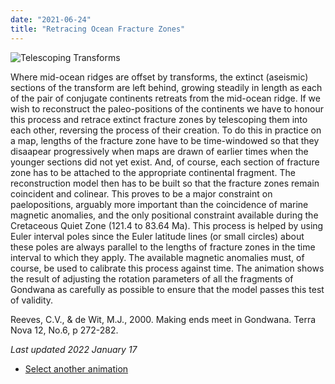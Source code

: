 ```yaml
---
date: "2021-06-24"
title: "Retracing Ocean Fracture Zones"
---
```


![Telescoping Transforms](http://www.reeves.nl/upload/anigif546x514.gif)

Where mid-ocean ridges are offset by transforms, the extinct (aseismic) sections of the transform are left behind, growing steadily in length as each of the pair of conjugate continents retreats from the mid-ocean ridge. If we wish to reconstruct the paleo-positions of the continents we have to honour this process and retrace extinct fracture zones by telescoping them into each other, reversing the process of their creation. To do this in practice on a map, lengths of the fracture zone have to be time-windowed so that they disaapear progressively when maps are drawn of earlier times when the younger sections did not yet exist. And, of course, each section of fracture zone has to be attached to the appropriate continental fragment. The reconstruction model then has to be built so that the fracture zones remain coincident and colinear. This proves to be a major constraint on paelopositions, arguably more important than the coincidence of marine magnetic anomalies, and the only positional constraint available during the Cretaceous Quiet Zone (121.4 to 83.64 Ma). This process is helped by using Euler interval poles since the Euler latitude lines (or small circles) about these poles are always parallel to the lengths of fracture zones in the time interval to which they apply. The available magnetic anomalies must, of course, be used to calibrate this process against time. The animation shows the result of adjusting the rotation parameters of all the fragments of Gondwana as carefully as possible to ensure that the model passes this test of validity.

Reeves, C.V., & de Wit, M.J., 2000.  Making ends meet in Gondwana.  Terra Nova 12, No.6, p 272-282.

*Last updated 2022 January 17*


* [Select another animation](../animations)
